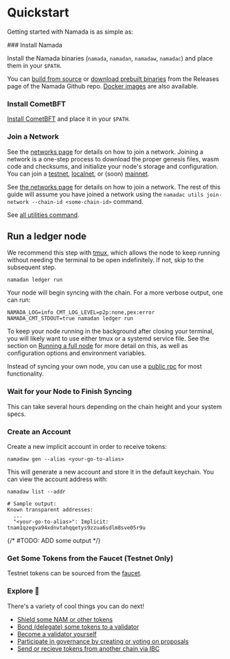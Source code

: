 
# Quickstart

Getting started with Namada is as simple as:  

<Steps>
### Install Namada
 
Install the Namada binaries (`namada`, `namadan`, `namadaw`, `namadac`) and place them in your `$PATH`.  

You can [build from source](#) or [download prebuilt binaries](#) from the Releases page of the Namada Github repo. [Docker images](#) are also available.
 
### Install CometBFT
 
[Install CometBFT](#) and place it in your `$PATH`.

### Join a Network
 
See the [networks page](../networks.mdx) for details on how to join a network. Joining a network is a one-step process to download the proper genesis files, wasm code and checksums, and initialize your node's storage and configuration.
You can join a [testnet](#), [localnet](#), or (soon) [mainnet](#).

See [the networks page](../networks.mdx) for details on how to join a network. The rest of this guide will assume you have joined a network using the `namadac utils join-network --chain-id <some-chain-id>` command.

See [all utilities command](../utils.mdx).

## Run a ledger node

We recommend this step with [tmux](https://www.hamvocke.com/blog/a-quick-and-easy-guide-to-tmux/), which allows the node to keep running without needing the terminal to be open indefinitely. If not, skip to the subsequent step.

```shell copy
namadan ledger run
```
Your node will begin syncing with the chain.
For a more verbose output, one can run:

```shell copy
NAMADA_LOG=info CMT_LOG_LEVEL=p2p:none,pex:error NAMADA_CMT_STDOUT=true namadan ledger run
```
To keep your node running in the background after closing your terminal, you will likely want to use either tmux or a systemd service file. See the section on [Running a full node](#) for more detail on this, as well as configuration options and environment variables.  

Instead of syncing your own node, you can use a [public rpc](#) for most functionality.

### Wait for your Node to Finish Syncing
This can take several hours depending on the chain height and your system specs.

### Create an Account
 
Create a new implicit account in order to receive tokens:

```shell copy
namadaw gen --alias <your-go-to-alias>
```
This will generate a new account and store it in the default keychain. You can view the account address with:

```shell copy
namadaw list --addr

# Sample output:
Known transparent addresses:
  ...
  "<your-go-to-alias>": Implicit: tnam1qzegva94xdnvtahqqetys9zzua6sdlm8sve05r9u
```

{/* #TODO: ADD some output */}

### Get Some Tokens from the Faucet (Testnet Only)
 
Testnet tokens can be sourced from the [faucet](https://faucet.heliax.click).

### Explore 🚀

There's a variety of cool things you can do next!
- [Shield some NAM or other tokens](#)
- [Bond (delegate) some tokens to a validator](#)
- [Become a validator yourself](#)
- [Participate in governance by creating or voting on proposals](#)
- [Send or recieve tokens from another chain via IBC](#)
</Steps>
